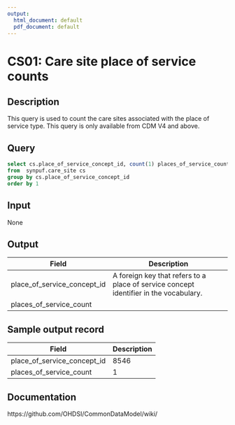 ```yaml
---
output:
  html_document: default
  pdf_document: default
---
```


<!---
Group:care site
Name:CS01 Care site place of service counts
Author:Patrick Ryan
CDM Version: 5.0
-->

# CS01: Care site place of service counts

## Description
This query is used to count the care sites associated with the place of service type. This query is only available from CDM V4 and above.

## Query
```sql
select cs.place_of_service_concept_id, count(1) places_of_service_count
from  synpuf.care_site cs
group by cs.place_of_service_concept_id
order by 1
```

## Input

None

## Output

| Field |  Description |
| ---------- | ---------------------------------------------- |
| place_of_service_concept_id | A foreign key that refers to a place of service concept identifier in the vocabulary. |
| places_of_service_count |   |

## Sample output record

| Field |  Description |
| --- | --- |
| place_of_service_concept_id |  8546 |
| places_of_service_count |  1 |

## Documentation
https://github.com/OHDSI/CommonDataModel/wiki/
